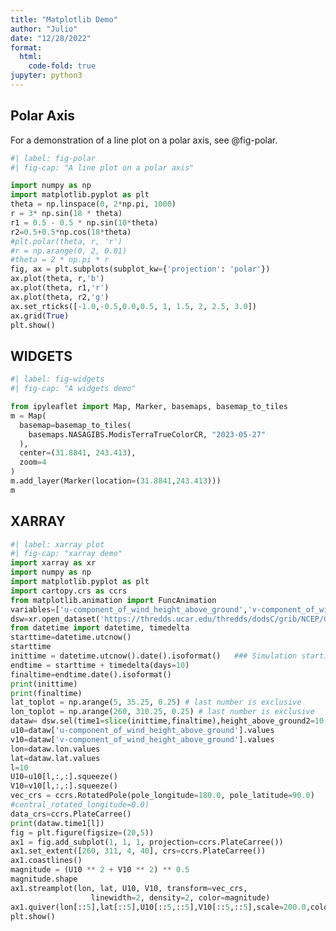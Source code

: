 ```yaml
---
title: "Matplotlib Demo"
author: "Julio"
date: "12/28/2022"
format: 
  html:
    code-fold: true
jupyter: python3
---
```


## Polar Axis

For a demonstration of a line plot on a polar axis, see @fig-polar.

```python
#| label: fig-polar
#| fig-cap: "A line plot on a polar axis"

import numpy as np
import matplotlib.pyplot as plt
theta = np.linspace(0, 2*np.pi, 1000)
r = 3* np.sin(18 * theta)
r1 = 0.5 - 0.5 * np.sin(10*theta)
r2=0.5+0.5*np.cos(18*theta)
#plt.polar(theta, r, 'r')
#r = np.arange(0, 2, 0.01)
#theta = 2 * np.pi * r
fig, ax = plt.subplots(subplot_kw={'projection': 'polar'})
ax.plot(theta, r,'b')
ax.plot(theta, r1,'r')
ax.plot(theta, r2,'g')
ax.set_rticks([-1.0,-0.5,0.0,0.5, 1, 1.5, 2, 2.5, 3.0])
ax.grid(True)
plt.show()
```

## WIDGETS

```python
#| label: fig-widgets
#| fig-cap: "A widgets demo"

from ipyleaflet import Map, Marker, basemaps, basemap_to_tiles
m = Map(
  basemap=basemap_to_tiles(
    basemaps.NASAGIBS.ModisTerraTrueColorCR, "2023-05-27"
  ),
  center=(31.8841, 243.413),
  zoom=4
)
m.add_layer(Marker(location=(31.8841,243.413)))
m
```
## XARRAY

```python
#| label: xarray plot
#| fig-cap: "xarray demo"
import xarray as xr
import numpy as np
import matplotlib.pyplot as plt
import cartopy.crs as ccrs
from matplotlib.animation import FuncAnimation
variables=['u-component_of_wind_height_above_ground','v-component_of_wind_height_above_ground']
dsw=xr.open_dataset('https://thredds.ucar.edu/thredds/dodsC/grib/NCEP/GFS/Global_0p25deg/Best')[variables]
from datetime import datetime, timedelta
starttime=datetime.utcnow()
starttime
inittime = datetime.utcnow().date().isoformat()   ### Simulation startime..
endtime = starttime + timedelta(days=10)
finaltime=endtime.date().isoformat()
print(inittime)
print(finaltime)
lat_toplot = np.arange(5, 35.25, 0.25) # last number is exclusive
lon_toplot = np.arange(260, 310.25, 0.25) # last number is exclusive
dataw= dsw.sel(time1=slice(inittime,finaltime),height_above_ground2=10, lon=lon_toplot, lat=lat_toplot)
u10=dataw['u-component_of_wind_height_above_ground'].values
v10=dataw['v-component_of_wind_height_above_ground'].values
lon=dataw.lon.values
lat=dataw.lat.values
l=10
U10=u10[l,:,:].squeeze()
V10=v10[l,:,:].squeeze()
vec_crs = ccrs.RotatedPole(pole_longitude=180.0, pole_latitude=90.0)
#central_rotated_longitude=0.0)
data_crs=ccrs.PlateCarree()
print(dataw.time1[l])
fig = plt.figure(figsize=(20,5))
ax1 = fig.add_subplot(1, 1, 1, projection=ccrs.PlateCarree())
ax1.set_extent([260, 311, 4, 40], crs=ccrs.PlateCarree())
ax1.coastlines()
magnitude = (U10 ** 2 + V10 ** 2) ** 0.5
magnitude.shape
ax1.streamplot(lon, lat, U10, V10, transform=vec_crs,
                  linewidth=2, density=2, color=magnitude)
ax1.quiver(lon[::5],lat[::5],U10[::5,::5],V10[::5,::5],scale=200.0,color='b',transform=data_crs)
plt.show()
```
